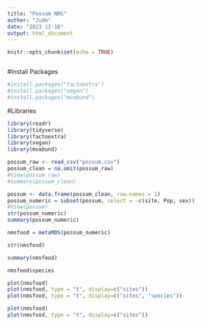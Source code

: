 ```yaml
---
title: "Possum NMS"
author: "Jude"
date: "2023-11-16"
output: html_document
---
```


```r
knitr::opts_chunk$set(echo = TRUE)
```

```r

```

#Install Packages
```r
#install.packages("factoextra")
#install.packages("vegan")
#install.packages("mvabund")
```

#Libraries
```r
library(readr)
library(tidyverse)
library(factoextra)
library(vegan)
library(mvabund)
```

```r
possum_raw <- read_csv("possum.csv")
possum_clean = na.omit(possum_raw)
#View(possum_raw)
#summary(possum_clean)
```


```r
possum <- data.frame(possum_clean, row.names = 1)
possum_numeric = subset(possum, select = -c(site, Pop, sex))
#View(possum)
str(possum_numeric)
summary(possum_numeric)
```



```r
nmsfood = metaMDS(possum_numeric)
```


```r
str(nmsfood)
```


```r
summary(nmsfood)
```


```r
nmsfood$species
```

```r
plot(nmsfood)
plot(nmsfood, type = "t", display=c("sites"))
plot(nmsfood, type = "t", display=c("sites", "species"))
```


```r
plot(nmsfood)
plot(nmsfood, type = "t", display=c("sites"))
```










